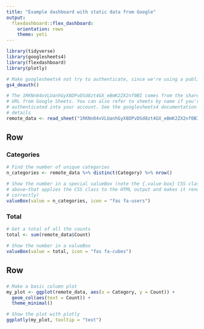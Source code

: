 ---
title: "Example dashboard with static data from Google"
output:
  flexdashboard::flex_dashboard:
    orientation: rows
    theme: yeti
---


```{r setup, include=FALSE}
library(tidyverse)
library(googlesheets4)
library(flexdashboard)
library(plotly)

# Make googlesheets4 not try to authenticate, since we're using a public sheet
gs4_deauth()
```

```{r get-data, message=FALSE, include=FALSE}
# The 1RKNn84xVLUanhGyX8DPvDSd8zt4GX_eBmK2ZX2nf0BI comes from the shared link
# URL from Google Sheets. You can also refer to sheets by name if you're
# authenticated into your account. See the googlesheets4 documentation for more
# details
remote_data <- read_sheet("1RKNn84xVLUanhGyX8DPvDSd8zt4GX_eBmK2ZX2nf0BI")
```

## Row

### Categories {.value-box}

```{r}
# Find the number of unique categories
n_categories <- remote_data %>% distinct(Category) %>% nrow()

# Show the number in a special valueBox (note the {.value-box} CSS class
# above—that applies the CSS class to the HTML output and makes it render
# correctly)
valueBox(value = n_categories, icon = "fas fa-users")
```

### Total {.value-box}

```{r}
# Get a total of all the counts
total <- sum(remote_data$Count)

# Show the number in a valueBox
valueBox(value = total, icon = "fas fa-cubes")
```

## Row

###

```{r}
# Make a basic column plot
my_plot <- ggplot(remote_data, aes(x = Category, y = Count)) +
  geom_col(aes(text = Count)) +
  theme_minimal()

# Show the plot with plotly
ggplotly(my_plot, tooltip = "text")
```
